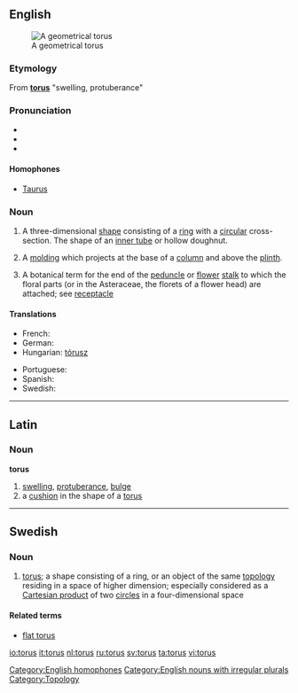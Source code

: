 {{was wotd|2007|April|10}}
{{wikipedia}}
{{also|Torus}}
==English==
[[Image:Torus.png|thumb|A geometrical torus]]

===Etymology===
From {{etyl|la}} '''[[#Latin|torus]]''' "swelling, protuberance"

===Pronunciation===
* {{IPA|/ˈtɔːrəs/}}
* {{audio|en-us-torus.ogg|Audio (US)}}
* {{rhymes|ɔːrəs}}

====Homophones====
* [[Taurus]]

===Noun===
{{en-noun|tor|i}}

# {{geometry}} A three-dimensional [[shape]] consisting of a [[ring]] with a [[circular]] cross-section. The shape of an [[inner tube]] or hollow doughnut.
# {{architecture}} A [[molding]] which projects at the base of a [[column]] and above the [[plinth]].
# {{botany}} A botanical term for the end of the [[peduncle]] or [[flower]] [[stalk]] to which the floral parts (or in the Asteraceae, the florets of a flower head) are attached; see [[receptacle]]

====Translations====
{{trans-top|three dimensional shape}}
* French: {{t+|fr|tore|m}}
* German: {{t-|de|Torus}}
* Hungarian: [[tórusz]]
{{trans-mid}}
* Portuguese: {{t+|pt|toro|m}}
* Spanish: {{t+|es|toro|m}}
* Swedish: {{t+|sv|torus|c}}
{{trans-bottom}}

[[Category:English homophones]]
[[Category:English nouns with irregular plurals]]
[[Category:Topology]]

----

==Latin==

===Noun===
'''torus'''

# [[swelling]], [[protuberance]], [[bulge]]
# a [[cushion]] in the shape of a [[torus#English|torus]]

----

==Swedish==

===Noun===
{{sv-noun-reg-ar}}
{{infl|sv|noun|g=c}}

# {{context|topology|lang=sv}} [[#English|torus]]; a shape consisting of a ring, or an object of the same [[topology]] residing in a space of higher dimension; especially considered as a [[Cartesian product]] of two [[circle]]s in a four-dimensional space

====Related terms====
* [[flat torus]]

[[io:torus]]
[[it:torus]]
[[nl:torus]]
[[ru:torus]]
[[sv:torus]]
[[ta:torus]]
[[vi:torus]]